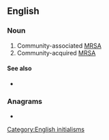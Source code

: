 ==English==

===Noun===
{{head|en|noun}}

# Community-associated [[MRSA]]
# Community-acquired [[MRSA]]

====See also====
* {{projectlink|pedia}}

===Anagrams===
* {{anagrams|en|a=aacmrs|cam'ras}}

[[Category:English initialisms]]